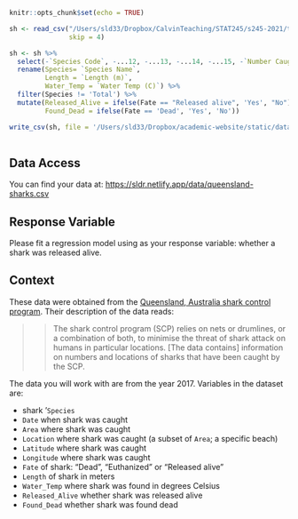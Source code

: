

```r
knitr::opts_chunk$set(echo = TRUE)

sh <- read_csv("/Users/sld33/Dropbox/CalvinTeaching/STAT245/s245-2021/tests/test2/data/qld-shark-control-program-catch-by-species-2017.csv",
               skip = 4)

sh <- sh %>%
  select(-`Species Code`, -...12, -...13, -...14, -...15, -`Number Caught`) %>%
  rename(Species= `Species Name`,
         Length = `Length (m)`,
         Water_Temp = `Water Temp (C)`) %>%
  filter(Species != 'Total') %>%
  mutate(Released_Alive = ifelse(Fate == "Released alive", 'Yes', "No"),
         Found_Dead = ifelse(Fate == 'Dead', 'Yes', 'No'))

write_csv(sh, file = '/Users/sld33/Dropbox/academic-website/static/data/queensland-sharks.csv')
  
```

## Data Access

You can find your data at: <https://sldr.netlify.app/data/queensland-sharks.csv>

## Response Variable

Please fit a regression model using as your response variable: whether a shark was released alive.

## Context

These data were obtained from the [Queensland, Australia shark control program](https://www.data.qld.gov.au/dataset/bb4eda21-d85d-4782-803d-c67393fb2da9). Their description of the data reads:

>> The shark control program (SCP) relies on nets or drumlines, or a combination of both, to minimise the threat of shark attack on humans in particular locations. [The data contains] information on numbers and locations of sharks that have been caught by the SCP.

The data you will work with are from the year 2017. Variables in the dataset are:

- shark '`Species`
- `Date` when shark was caught
- `Area` where shark was caught
- `Location` where shark was caught (a subset of `Area`; a specific beach)
- `Latitude` where shark was caught
- `Longitude` where shark was caught
- `Fate` of shark: "Dead", "Euthanized" or "Released alive"
- `Length` of shark in meters
- `Water_Temp` where shark was found in degrees Celsius
- `Released_Alive` whether shark was released alive
- `Found_Dead` whether shark was found dead